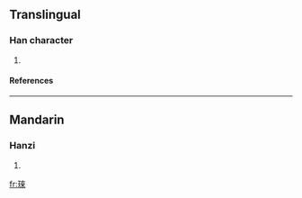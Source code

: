 ==Translingual==
===Han character===
{{Han char|rn=96|rad=玉|as=08|sn=12|four=|canj=一土木人人 (MGDOO)}}
# {{defn|Han|sort=玉08}}
====References====
{{Han ref|kx=0734.120|dkj=21050|dj=1146.170|hdz=21120.110|uh=741C|ud=29724}}

----
==Mandarin==
===Hanzi===
{{cmn-hanzi|pin=[[lái]] (lai2)|wg=lai<sup>2</sup>}}
# {{defn|Mandarin}}

[[fr:琜]]